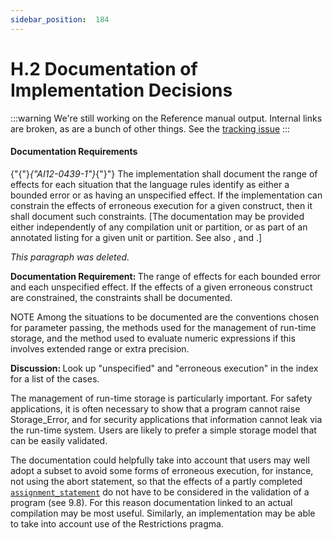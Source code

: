---
sidebar_position:  184
---

# H.2 Documentation of Implementation Decisions

:::warning
We're still working on the Reference manual output.  Internal links are broken,
as are a bunch of other things.
See the [tracking issue](https://github.com/ada-lang-io/ada-lang-io/issues/20)
:::



#### Documentation Requirements

<p>{"{"}<em>{"AI12-0439-1"}</em>{"}"} The implementation shall document the range of effects for each situation that the language rules identify as either a bounded error or as having an unspecified effect. If the implementation can constrain the effects of erroneous execution for a given construct, then it shall document such constraints. [The documentation may be provided either independently of any compilation unit or partition, or as part of an annotated listing for a given unit or partition. See also , and .] </p>
<Admonition type="note">
<p><em>This paragraph was deleted.</em></p></Admonition>

<Admonition type="note">
<p><strong>Documentation Requirement: </strong>The range of effects for each bounded error and each unspecified effect. If the effects of a given erroneous construct are constrained, the constraints shall be documented.</p></Admonition>

<Admonition type="note">
<p>NOTE   Among the situations to be documented are the conventions chosen for parameter passing, the methods used for the management of run-time storage, and the method used to evaluate numeric expressions if this involves extended range or extra precision.</p></Admonition>

<Admonition type="note">
<p><strong>Discussion: </strong>Look up "unspecified" and "erroneous execution" in the index for a list of the cases.</p></Admonition>

<Admonition type="note">
<p>The management of run-time storage is particularly important. For safety applications, it is often necessary to show that a program cannot raise Storage_Error, and for security applications that information cannot leak via the run-time system. Users are likely to prefer a simple storage model that can be easily validated.</p></Admonition>

<Admonition type="note">
<p>The documentation could helpfully take into account that users may well adopt a subset to avoid some forms of erroneous execution, for instance, not using the abort statement, so that the effects of a partly completed <code><a href="../AA-5/AA-5.2#S0173">assignment_statement</a></code> do not have to be considered in the validation of a program (see 9.8). For this reason documentation linked to an actual compilation may be most useful. Similarly, an implementation may be able to take into account use of the Restrictions pragma. </p></Admonition>

